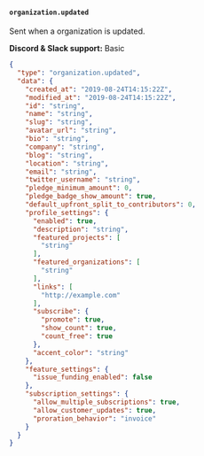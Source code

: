 #### `organization.updated`

Sent when a organization is updated.

**Discord & Slack support:** Basic

```json Payload Sample [expandable]
{
  "type": "organization.updated",
  "data": {
    "created_at": "2019-08-24T14:15:22Z",
    "modified_at": "2019-08-24T14:15:22Z",
    "id": "string",
    "name": "string",
    "slug": "string",
    "avatar_url": "string",
    "bio": "string",
    "company": "string",
    "blog": "string",
    "location": "string",
    "email": "string",
    "twitter_username": "string",
    "pledge_minimum_amount": 0,
    "pledge_badge_show_amount": true,
    "default_upfront_split_to_contributors": 0,
    "profile_settings": {
      "enabled": true,
      "description": "string",
      "featured_projects": [
        "string"
      ],
      "featured_organizations": [
        "string"
      ],
      "links": [
        "http://example.com"
      ],
      "subscribe": {
        "promote": true,
        "show_count": true,
        "count_free": true
      },
      "accent_color": "string"
    },
    "feature_settings": {
      "issue_funding_enabled": false
    },
    "subscription_settings": {
      "allow_multiple_subscriptions": true,
      "allow_customer_updates": true,
      "proration_behavior": "invoice"
    }
  }
}
```
